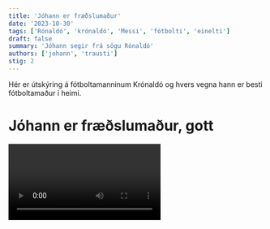 ```yaml
---
title: 'Jóhann er fræðslumaður'
date: '2023-10-30'
tags: ['Rónaldó', 'krónaldó', 'Messi', 'fótbolti', 'einelti']
draft: false
summary: 'Jóhann segir frá sögu Rónaldó'
authors: ['johann', 'trausti']
stig: 2
---
```



Hér er útskýring á fótboltamanninum Krónaldó og hvers vegna hann er besti fótboltamaður í heimi.


# Jóhann er fræðslumaður, gott

<Video id="MU0PMxaYT_E" />


# Jóhann er fræðslumaður, lélegt

<Video id="Z_VlJS2Lx3Q" />